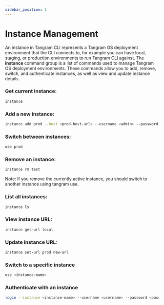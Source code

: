 ```yaml
---
sidebar_position: 1
---
```


# Instance Management
An instance in Tangram CLI represents a Tangram OS deployment environment that the CLI connects to, for example you can have local, staging, or production environments to run Tangram CLI against.
The **instance** command group is a list of commands used to manage Tangram OS deployment environments. These commands allow you to add, remove, switch, and authenticate instances, as well as view and update instance details.

### Get current instance:
```bash
instance
```

### Add a new instance:
```bash
instance add prod --host <prod-host-url> --username <admin> --password <password>
```

### Switch between instances:
```bash
use prod
```

### Remove an instance:
```bash
instance rm test
```
Note: If you remove the currently active instance, you should switch to another instance using tangram use.

### List all instances:
```bash
instance ls
```

### View instance URL:
```bash
instance get-url local
```

### Update instance URL:
```bash
instance set-url prod new-url
```

### Switch to a specific instance
```bash
use <instance-name>
```
### Authenticate with an instance
```bash
login --instance <instance-name> --username <username> --password <password>
```